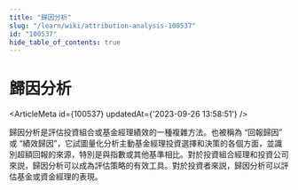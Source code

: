 ```yaml
---
title: "歸因分析"
slug: "/learn/wiki/attribution-analysis-100537"
id: "100537"
hide_table_of_contents: true
---
```



# 歸因分析

<ArticleMeta id={100537} updatedAt={'2023-09-26 13:58:51'} />
<div className='border-solid border-b border-t-0 my-4 border-[var(--ifm-color-gray-300)]' />

歸因分析是評估投資組合或基金經理績效的一種複雜方法。也被稱為 “回報歸因” 或 “績效歸因”，它試圖量化分析主動基金經理投資選擇和決策的各個方面，並識別超額回報的來源，特別是與指數或其他基準相比。對於投資組合經理和投資公司來説，歸因分析可以成為評估策略的有效工具。對於投資者來説，歸因分析可以評估基金或資金經理的表現。
